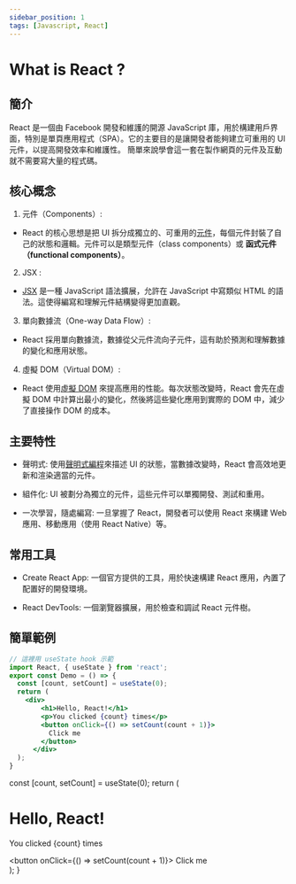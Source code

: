```yaml
---
sidebar_position: 1
tags: [Javascript, React]
---
```






# What is React ?

## 簡介

React 是一個由 Facebook 開發和維護的開源 JavaScript 庫，用於構建用戶界面，特別是單頁應用程式（SPA）。它的主要目的是讓開發者能夠建立可重用的 UI 元件，以提高開發效率和維護性。
 簡單來說學會這一套在製作網頁的元件及互動就不需要寫大量的程式碼。
## 核心概念

1. 元件（Components）:
- React 的核心思想是把 UI 拆分成獨立的、可重用的[元件](https://react.dev/learn/your-first-component)，每個元件封裝了自己的狀態和邏輯。元件可以是類型元件（class components）或 **函式元件（functional components）**。

2. JSX :
- [JSX](https://react.dev/learn/writing-markup-with-jsx) 是一種 JavaScript 語法擴展，允許在 JavaScript 中寫類似 HTML 的語法。這使得編寫和理解元件結構變得更加直觀。

3. 單向數據流（One-way Data Flow）:
- React 採用單向數據流，數據從父元件流向子元件，這有助於預測和理解數據的變化和應用狀態。

4. 虛擬 DOM（Virtual DOM）:
- React 使用[虛擬 DOM](https://legacy.reactjs.org/docs/faq-internals.html) 來提高應用的性能。每次狀態改變時，React 會先在虛擬 DOM 中計算出最小的變化，然後將這些變化應用到實際的 DOM 中，減少了直接操作 DOM 的成本。

## 主要特性

- 聲明式: 使用[聲明式編程](https://react.dev/learn/reacting-to-input-with-state)來描述 UI 的狀態，當數據改變時，React 會高效地更新和渲染適當的元件。

- 組件化: UI 被劃分為獨立的元件，這些元件可以單獨開發、測試和重用。

- 一次學習，隨處編寫: 一旦掌握了 React，開發者可以使用 React 來構建 Web 應用、移動應用（使用 React Native）等。

## 常用工具

- Create React App: 一個官方提供的工具，用於快速構建 React 應用，內置了配置好的開發環境。

- React DevTools: 一個瀏覽器擴展，用於檢查和調試 React 元件樹。

## 簡單範例


```jsx
// 這裡用 useState hook 示範
import React, { useState } from 'react';
export const Demo = () => {
  const [count, setCount] = useState(0);
  return (
    <div>
        <h1>Hello, React!</h1>
        <p>You clicked {count} times</p>
        <button onClick={() => setCount(count + 1)}>
          Click me
        </button>
      </div>
  );
}
```

  const [count, setCount] = useState(0);
  return (
    <div>
        <h1>Hello, React!</h1>
        <p>You clicked {count} times</p>
        <button onClick={() => setCount(count + 1)}>
          Click me
        </button>
      </div>
  );
}

<Demo/>
